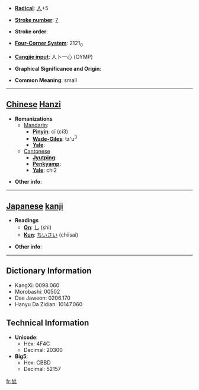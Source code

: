 * '''[[Wiktionary:Chinese radical index| Radical]]''': [[Wiktionary:Chinese radical index 人|人]]+5

* '''[[Wiktionary:Chinese total strokes index|Stroke number]]''': [[Wiktionary:Chinese total strokes index 7|7]]

* '''Stroke order''': 

* '''[[Wiktionary:Chinese four corner index|Four-Corner System]]''': 2121<sub>0</sub>

* '''[[Wiktionary:Chinese Cangjie index|Cangjie input]]''': 人卜一心 (OYMP)

* '''Graphical Significance and Origin''': 

* '''Common Meaning''': small

----

== [[Chinese]] [[Hanzi]] ==

* '''Romanizations'''
** [[Mandarin]]:
*** '''[[Pinyin]]''': cǐ (ci3)
*** '''[[Wade-Giles]]''': tz'u<sup>3</sup>
*** '''[[Yale]]''': 
**[[Cantonese]]
***'''[[Jyutping]]''':
***'''[[Penkyamp]]''': 
***'''[[Yale]]''': chi2

* '''Other info''': 

----

== [[Japanese]] [[kanji]] ==

* '''Readings'''
** '''[[On]]''': [[し]] (shi)
** '''[[Kun]]''': [[ちいさい]] (chiisai)

* '''Other info''':  

----

== Dictionary Information ==

* KangXi: 0098.060
* Morobashi: 00502
* Dae Jaweon: 0206.170
* Hanyu Da Zidian: 10147.060

== Technical Information ==

* '''Unicode''':
** Hex: 4F4C
** Decimal: 20300
* '''Big5''':
** Hex: CBBD
** Decimal: 52157
[[fr:佌]]